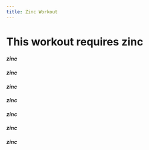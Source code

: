 ```yaml
---
title: Zinc Workout
---
```


# This workout requires zinc

#### *zinc*

#### *zinc*

#### *zinc*

#### *zinc*

#### *zinc*

#### *zinc*

#### *zinc*

